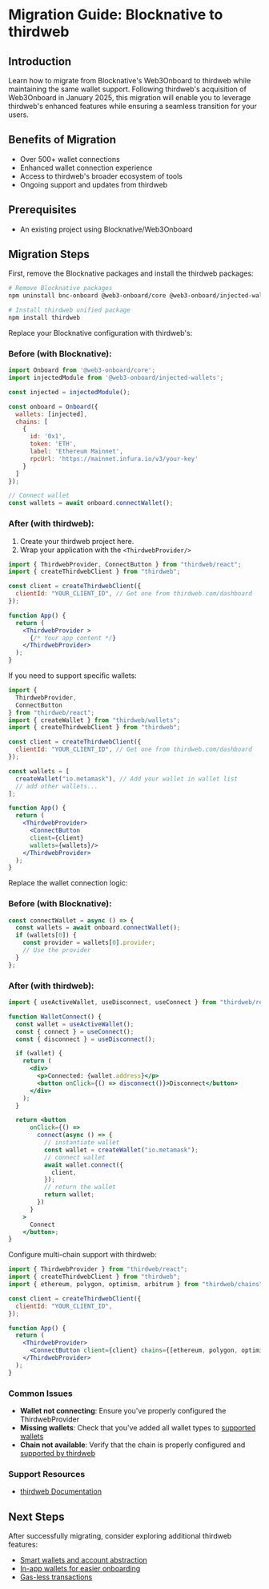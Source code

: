 
# Migration Guide: Blocknative to thirdweb

## Introduction

Learn how to migrate from Blocknative's Web3Onboard to thirdweb while maintaining the same wallet support. Following thirdweb's acquisition of Web3Onboard in January 2025, this migration will enable you to leverage thirdweb's enhanced features while ensuring a seamless transition for your users.

## Benefits of Migration

- Over 500+ wallet connections
- Enhanced wallet connection experience
- Access to thirdweb's broader ecosystem of tools
- Ongoing support and updates from thirdweb

## Prerequisites

- An existing project using Blocknative/Web3Onboard

## Migration Steps
<Steps>
<Step title="Update Dependencies">

First, remove the Blocknative packages and install the thirdweb packages:

```bash
# Remove Blocknative packages
npm uninstall bnc-onboard @web3-onboard/core @web3-onboard/injected-wallets

# Install thirdweb unified package
npm install thirdweb

```
</Step>

<Step title = "Update Configuration (React)">
Replace your Blocknative configuration with thirdweb's:

### Before (with Blocknative):

```jsx
import Onboard from '@web3-onboard/core';
import injectedModule from '@web3-onboard/injected-wallets';

const injected = injectedModule();

const onboard = Onboard({
  wallets: [injected],
  chains: [
    {
      id: '0x1',
      token: 'ETH',
      label: 'Ethereum Mainnet',
      rpcUrl: 'https://mainnet.infura.io/v3/your-key'
    }
  ]
});

// Connect wallet
const wallets = await onboard.connectWallet();

```

### After (with thirdweb):

1. Create your thirdweb project here.
2. Wrap your application with the `<ThirdwebProvider/>` 

```jsx
import { ThirdwebProvider, ConnectButton } from "thirdweb/react";
import { createThirdwebClient } from "thirdweb";

const client = createThirdwebClient({
  clientId: "YOUR_CLIENT_ID", // Get one from thirdweb.com/dashboard
});

function App() {
  return (
    <ThirdwebProvider >
      {/* Your app content */}
    </ThirdwebProvider>
  );
}

```
</Step>

<Step title ="Custom Wallet Configuration">

If you need to support specific wallets:

```jsx
import {
  ThirdwebProvider,
  ConnectButton
} from "thirdweb/react";
import { createWallet } from "thirdweb/wallets";
import { createThirdwebClient } from "thirdweb";

const client = createThirdwebClient({
  clientId: "YOUR_CLIENT_ID", // Get one from thirdweb.com/dashboard
});

const wallets = [
  createWallet("io.metamask"), // Add your wallet in wallet list
  // add other wallets...
];

function App() {
  return (
    <ThirdwebProvider>
      <ConnectButton 
      client={client}
      wallets={wallets}/>
    </ThirdwebProvider>
  );
}

```
</Step>

<Step title ="Update Wallet Connection Logic">

Replace the wallet connection logic:

### Before (with Blocknative):

```jsx
const connectWallet = async () => {
  const wallets = await onboard.connectWallet();
  if (wallets[0]) {
    const provider = wallets[0].provider;
    // Use the provider
  }
};

```

### After (with thirdweb):

```jsx
import { useActiveWallet, useDisconnect, useConnect } from "thirdweb/react";

function WalletConnect() {
  const wallet = useActiveWallet();
  const { connect } = useConnect();
  const { disconnect } = useDisconnect();

  if (wallet) {
    return (
      <div>
        <p>Connected: {wallet.address}</p>
        <button onClick={() => disconnect()}>Disconnect</button>
      </div>
    );
  }

  return <button
      onClick={() =>
        connect(async () => {
          // instantiate wallet
          const wallet = createWallet("io.metamask");
          // connect wallet
          await wallet.connect({
            client,
          });
          // return the wallet
          return wallet;
        })
      }
    >
      Connect
    </button>;
}

```
</Step>

<Step title = "Multi-chain Support">

Configure multi-chain support with thirdweb:

```jsx
import { ThirdwebProvider } from "thirdweb/react";
import { createThirdwebClient } from "thirdweb";
import { ethereum, polygon, optimism, arbitrum } from "thirdweb/chains";

const client = createThirdwebClient({
  clientId: "YOUR_CLIENT_ID",
});

function App() {
  return (
    <ThirdwebProvider>
      <ConnectButton client={client} chains={[ethereum, polygon, optimism, arbitrum]}/>
    </ThirdwebProvider>
  );
}

```
</Step>

</Steps>

### Common Issues

- **Wallet not connecting**: Ensure you've properly configured the ThirdwebProvider
- **Missing wallets**: Check that you've added all wallet types to [supported wallets](https://portal.thirdweb.com/typescript/v5/supported-wallets)
- **Chain not available**: Verify that the chain is properly configured and [supported by thirdweb](https://thirdweb.com/chainlist)

### Support Resources

- [thirdweb Documentation](https://portal.thirdweb.com/connect)

## Next Steps

After successfully migrating, consider exploring additional thirdweb features:

- [Smart wallets and account abstraction](https://portal.thirdweb.com/connect/account-abstraction/overview)
- [In-app wallets for easier onboarding](https://portal.thirdweb.com/connect/wallet/sign-in-methods/configure)
- [Gas-less transactions](https://portal.thirdweb.com/react/v5/account-abstraction/get-started)